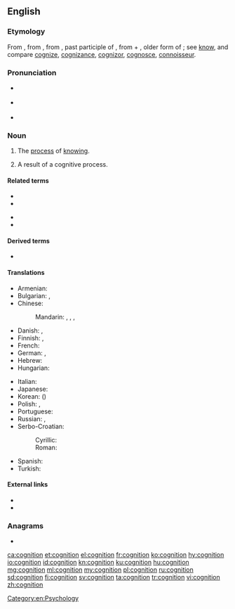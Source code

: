 ==English==

===Etymology===
{{PIE root|en|ǵneh₃}}
From {{etyl|enm|en}} {{m|enm|cognicion}}, from {{etyl|la|en}} {{m|la|cognitio||knowledge, perception, a judicial examination, trial}}, from {{m|la|cognitus}}, past participle of {{m|la|cognoscere||to know}}, from {{m|la|co-||together}} + {{m|la||*gnoscere}}, older form of {{m|la|noscere||to know}}; see [[know]], and compare [[cognize]], [[cognizance]], [[cognizor]], [[cognosce]], [[connoisseur]].

===Pronunciation===
* {{a|RP}} {{IPA|/kɒɡˈnɪʃən/|lang=en}}
* {{a|US}} {{IPA|/kɑɡˈnɪʃən/|lang=en}}
* {{hyphenation|cog|ni|tion|lang=en}}

===Noun===
{{wikipedia}}
{{en-noun|~}}

# The [[process]] of [[know]]ing.
# {{label|en|countable}} A result of a cognitive process.

====Related terms====
{{rel-top|terms related to ''cognition''}}
* {{l|en|cognitive}}
* {{l|en|cognometrics}}
{{rel-mid}}
* {{l|en|cognizant}}
* {{l|en|recognize}}
{{rel-bottom}}

====Derived terms====
* {{l|en|precognition}}

====Translations====
{{trans-top|process of knowing}}
* Armenian: {{t|hy|կոգնիցիոնիզմ}}
* Bulgarian: {{t+|bg|познание|n|tr=poznánie}}, {{t+|bg|знание|n|tr=znánije}}
* Chinese:
*: Mandarin: {{t+|cmn|認知|sc=Hani}}, {{t+|cmn|认知|tr=rènzhī|sc=Hani}}, {{t+|cmn|認識|sc=Hani}}, {{t+|cmn|认识|tr=rènshi|sc=Hani}}
* Danish: {{t|da|kognition}}, {{t|da|erkendelse}}
* Finnish: {{t+|fi|kognitio}}, {{t+|fi|tajunta}}
* French: {{t+|fr|connaissance|f}}
* German: {{t+|de|Kognition|f}}, {{t+|de|Erkenntnis|f}}
* Hebrew: {{t|he|הכרה|f|tr=hakara|sc=Hebr}}
* Hungarian: {{t+|hu|megismerés}}
{{trans-mid}}
* Italian: {{t+|it|conoscenza|f}}
* Japanese: {{t|ja|認知|tr=にんち, ninchi|sc=Jpan}}
* Korean: {{t+|ko|인지|sc=Kore}} ({{t+|ko|認知|sc=Kore}})
* Polish: {{t+|pl|poznanie|n}}, {{t|pl|percepcja|n}}
* Portuguese: {{t+|pt|cognição}}
* Russian: {{t+|ru|позна́ние|n}}, {{t+|ru|восприя́тие|n}}
* Serbo-Croatian:
*: Cyrillic: {{t|sh|спознаја}}
*: Roman: {{t+|sh|spoznaja|f}}
* Spanish: {{t+|es|cognición|f}}
* Turkish: {{t+|tr|biliş}}
{{trans-bottom}}

====External links====
* {{R:Webster 1913}}
* {{R:Century 1911}}

===Anagrams===
* {{l|en|incognito}}

[[Category:en:Psychology]]

[[ca:cognition]]
[[et:cognition]]
[[el:cognition]]
[[fr:cognition]]
[[ko:cognition]]
[[hy:cognition]]
[[io:cognition]]
[[id:cognition]]
[[kn:cognition]]
[[ku:cognition]]
[[hu:cognition]]
[[mg:cognition]]
[[ml:cognition]]
[[my:cognition]]
[[pl:cognition]]
[[ru:cognition]]
[[sd:cognition]]
[[fi:cognition]]
[[sv:cognition]]
[[ta:cognition]]
[[tr:cognition]]
[[vi:cognition]]
[[zh:cognition]]